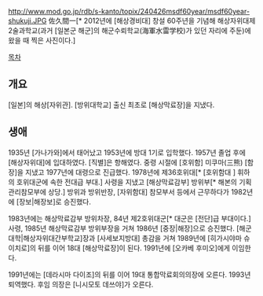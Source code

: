 http://www.mod.go.jp/rdb/s-kanto/topix/240426msdf60year/msdf60year-shukuji.JPG
佐久間一[* 2012년에 [해상경비대] 창설 60주년을 기념해 해상자위대제2술과학교(과거 [일본군 해군]의 해군수뢰학교(海軍水雷学校)가 있던 자리에 주둔)에 왔을 때 찍은 사진이다.]

[[목차]]
== 개요 ==
[일본]의 해상[자위관]. [방위대학교] 출신 최초로 [해상막료장]을 지냈다.
== 생애 ==
1935년 [가나가와]에서 태어났고 1953년에 방대 1기로 입학했다. 1957년 졸업 후에 [해상자위대]에 입대하였다. [직별]은 항해였다. 중령 시절에 [호위함] 미쿠마(三熊) [함장]을 지냈고 1977년에 대령으로 진급했다. 1978년에 제36호위대[* [호위함대 ] 휘하의 호위대군에 속한 전대급 부대.] 사령을 지냈고 [해상막료감부] 방위부[* 해본의 기획관리참모부에 상당.] 방위과 방위반장, [자위함대] 참모부서 등에서 근무하다가 1982년에 [장보|해장보]로 승진했다.

1983년에는 해상막료감부 방위차장, 84년 제2호위대군[* 대군은 [전단]급 부대이다.] 사령, 1985년 해상막료감부 방위부장을 거쳐 1986년 [중장|해장]으로 승진했다. [해군대학|해상자위대간부학교]장과 [사세보지방대] 총감을 거쳐 1989년에 [히가시야마 슈이치로]의 뒤를 이어 18대 [해상막료장]이 된다. 1991년에 [오카베 후미오]에게 이임한다.

1991년에는 [데라시마 다이조]의 뒤를 이어 19대 통합막료회의의장에 오른다. 1993년 퇴역했다. 후임 의장은 [니시모토 데쓰야]가 오른다.
